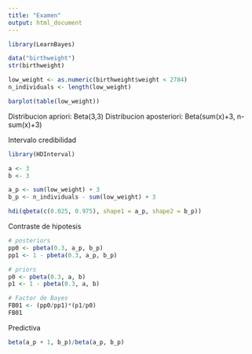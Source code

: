 ```yaml
---
title: "Examen"
output: html_document
---
```


```r
library(LearnBayes)

data("birthweight")
str(birthweight)

low_weight <- as.numeric(birthweight$weight < 2784)
n_individuals <- length(low_weight)

barplot(table(low_weight))
```

Distribucion apriori: Beta(3,3)
Distribucion aposteriori: Beta(sum(x)+3, n-sum(x)+3)

Intervalo credibilidad
```r
library(HDInterval)

a <- 3
b <- 3

a_p <- sum(low_weight) + 3
b_p <- n_individuals - sum(low_weight) + 3

hdi(qbeta(c(0.025, 0.975), shape1 = a_p, shape2 = b_p))
```
Contraste de hipotesis
```r
# posteriors
pp0 <- pbeta(0.3, a_p, b_p)
pp1 <- 1 - pbeta(0.3, a_p, b_p)

# priors
p0 <- pbeta(0.3, a, b)
p1 <- 1 - pbeta(0.3, a, b)

# Factor de Bayes
FB01 <- (pp0/pp1)*(p1/p0)
FB01
```

Predictiva
```r
beta(a_p + 1, b_p)/beta(a_p, b_p)
```
